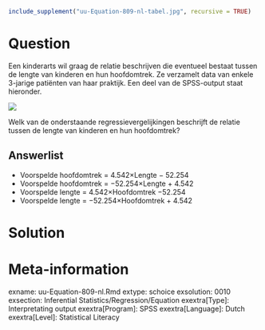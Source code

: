 ```r
include_supplement("uu-Equation-809-nl-tabel.jpg", recursive = TRUE)
```



Question
========
  
Een kinderarts wil graag de relatie beschrijven die eventueel bestaat tussen de lengte van kinderen en hun hoofdomtrek. Ze verzamelt data van enkele 3-jarige patiënten van haar praktijk. Een deel van de SPSS-output staat hieronder.

![](uu-Equation-809-nl-tabel.jpg)

Welk van de onderstaande regressievergelijkingen beschrijft de relatie tussen de lengte van kinderen en hun hoofdomtrek?
  
Answerlist
----------
* Voorspelde hoofdomtrek = 4.542×Lengte − 52.254
* Voorspelde hoofdomtrek = −52.254×Lengte + 4.542
* Voorspelde lengte = 4.542×Hoofdomtrek −52.254 
* Voorspelde lengte = −52.254×Hoofdomtrek + 4.542


Solution
========
  


Meta-information
================
exname: uu-Equation-809-nl.Rmd
extype: schoice
exsolution: 0010
exsection: Inferential Statistics/Regression/Equation
exextra[Type]: Interpretating output
exextra[Program]: SPSS
exextra[Language]: Dutch
exextra[Level]: Statistical Literacy
